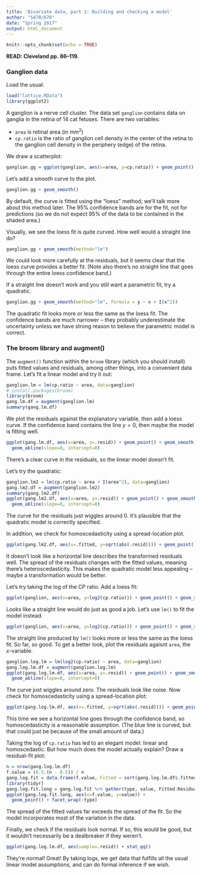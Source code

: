 ```yaml
---
title: 'Bivariate data, part 1: Building and checking a model'
author: "S470/670"
date: "Spring 2017"
output: html_document
---
```


```r
knitr::opts_chunk$set(echo = TRUE)
```

**READ: Cleveland pp. 86--119.**

### Ganglion data

Load the usual:

```r
load("lattice.RData")
library(ggplot2)
```

A ganglion is a nerve cell cluster. The data set `ganglion` contains data on ganglia in the retina of 14 cat fetuses. There are two variables:

- `area` is retinal area (in mm$^2$)
- `cp.ratio` is the ratio of ganglion cell density in the center of the retina to the ganglion cell density in the periphery (edge) of the retina.

We draw a scatterplot:

```r
ganglion.gg = ggplot(ganglion, aes(x=area, y=cp.ratio)) + geom_point()
```

Let's add a smooth curve to the plot.

```r
ganglion.gg + geom_smooth()
```

By default, the curve is fitted using the "loess" method; we'll talk more about this method later. The 95% confidence bands are for the fit, not for predictions (so we do not expect 95% of the data to be contained in the shaded area.)

Visually, we see the loess fit is quite curved. How well would a straight line do?

```r
ganglion.gg + geom_smooth(method="lm")
```

We could look more carefully at the residuals, but it seems clear that the loess curve provides a better fit. (Note also there's no straight line that goes through the entire loess confidence band.)

If a straight line doesn't work and you still want a parametric fit, try a quadratic.

```r
ganglion.gg + geom_smooth(method="lm", formula = y ~ x + I(x^2))
```

The quadratic fit looks more or less the same as the loess fit. The confidence bands are much narrower -- they probably underestimate the uncertainty unless we have strong reason to believe the parametric model is correct.

### The broom library and augment()

The `augment()` function within the `broom` library (which you should install) puts fitted values and residuals, among other things, into a convenient data frame. Let's fit a linear model and try it out:

```r
ganglion.lm = lm(cp.ratio ~ area, data=ganglion)
# install.packages(broom)
library(broom)
gang.lm.df = augment(ganglion.lm)
summary(gang.lm.df)
```

We plot the residuals against the explanatory variable, then add a loess curve. If the confidence band contains the line $y = 0$, then maybe the model is fitting well.

```r
ggplot(gang.lm.df, aes(x=area, y=.resid)) + geom_point() + geom_smooth() +
  geom_abline(slope=0, intercept=0)
```

There's a clear curve in the residuals, so the linear model doesn't fit.

Let's try the quadratic:

```r
ganglion.lm2 = lm(cp.ratio ~ area + I(area^2), data=ganglion)
gang.lm2.df = augment(ganglion.lm2)
summary(gang.lm2.df)
ggplot(gang.lm2.df, aes(x=area, y=.resid)) + geom_point() + geom_smooth() +
  geom_abline(slope=0, intercept=0)
```

The curve for the residuals just wiggles around 0. It's plausible that the quadratic model is correctly specified.

In addition, we check for homoscedasticity using a spread-location plot.

```r
ggplot(gang.lm2.df, aes(x=.fitted, y=sqrt(abs(.resid)))) + geom_point() + geom_smooth()
```

It doesn't look like a horizontal line describes the transformed residuals well. The spread of the residuals changes with the fitted values, meaning there's heteroscedasticity. This makes the quadratic model less appealing -- maybe a transformation would be better.

Let's try taking the log of the CP ratio. Add a loess fit:

```r
ggplot(ganglion, aes(x=area, y=log2(cp.ratio))) + geom_point() + geom_smooth()
```

Looks like a straight line would do just as good a job. Let's use `lm()` to fit the model instead.

```r
ggplot(ganglion, aes(x=area, y=log2(cp.ratio))) + geom_point() + geom_smooth(method = "lm")
```

The straight line produced by `lm()` looks more or less the same as the loess fit. So far, so good. To get a better look, plot the residuals agaisnt `area`, the $x$-variable.

```r
ganglion.log.lm = lm(log2(cp.ratio) ~ area, data=ganglion)
gang.log.lm.df = augment(ganglion.log.lm)
ggplot(gang.log.lm.df, aes(x=area, y=.resid)) + geom_point() + geom_smooth() +
  geom_abline(slope=0, intercept=0)
```

The curve just wiggles around zero. The residuals look like noise. Now check for homoscedasticity using a spread-location plot:

```r
ggplot(gang.log.lm.df, aes(x=.fitted, y=sqrt(abs(.resid)))) + geom_point() + geom_smooth()
```

This time we see a horizontal line goes through the confidence band, so homoscedasticity is a reasonable assumption. (The blue line is curved, but that could just be because of the small amount of data.)

Taking the log of `cp.ratio` has led to an elegant model: linear and homoscedastic. But how much does the model actually explain? Draw a residual-fit plot:

```r
n = nrow(gang.log.lm.df)
f.value = (0.5:(n - 0.5)) / n
gang.log.fit = data.frame(f.value, Fitted = sort(gang.log.lm.df$.fitted) - mean(gang.log.lm.df$.fitted), Residuals = sort(gang.log.lm.df$.resid))
library(tidyr)
gang.log.fit.long = gang.log.fit %>% gather(type, value, Fitted:Residuals)
ggplot(gang.log.fit.long, aes(x=f.value, y=value)) +
  geom_point() + facet_wrap(~type)
```

The spread of the fitted values far exceeds the spread of the fit. So the model incorporates most of the variation in the data.

Finally, we check if the residuals look normal. If so, this would be good, but it wouldn't necessarily be a dealbreaker if they weren't.

```r
ggplot(gang.log.lm.df, aes(sample=.resid)) + stat_qq()
```

They're normal! Great! By taking logs, we get data that fulfills all the usual linear model assumptions, and can do formal inference if we wish.




